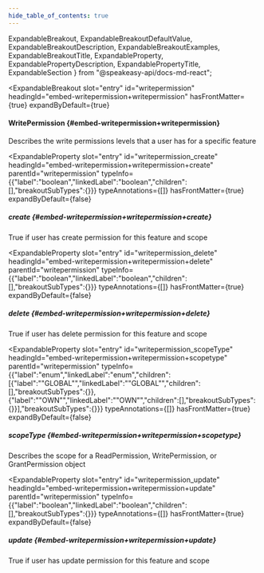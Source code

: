 ```yaml
---
hide_table_of_contents: true
---
```

  ExpandableBreakout,
  ExpandableBreakoutDefaultValue,
  ExpandableBreakoutDescription,
  ExpandableBreakoutExamples,
  ExpandableBreakoutTitle,
  ExpandableProperty,
  ExpandablePropertyDescription,
  ExpandablePropertyTitle,
  ExpandableSection
} from "@speakeasy-api/docs-md-react";

<ExpandableSection>

<ExpandableBreakout
  slot="entry"
  id="writepermission"
  headingId="embed-writepermission+writepermission"
  hasFrontMatter={true}
  expandByDefault={true}
>

<ExpandableBreakoutTitle slot="title">

#### WritePermission \{#embed-writepermission+writepermission\}

</ExpandableBreakoutTitle>

<ExpandableBreakoutDescription slot="description">

Describes the write permissions levels that a user has for a specific feature

</ExpandableBreakoutDescription>

<ExpandableBreakoutExamples slot="examples">

</ExpandableBreakoutExamples>

<ExpandableBreakoutDefaultValue slot="defaultValue">

</ExpandableBreakoutDefaultValue>

</ExpandableBreakout>

<ExpandableProperty
  slot="entry"
  id="writepermission_create"
  headingId="embed-writepermission+writepermission+create"
  parentId="writepermission"
  typeInfo={{"label":"boolean","linkedLabel":"boolean","children":[],"breakoutSubTypes":{}}}
  typeAnnotations={[]}
  hasFrontMatter={true}
  expandByDefault={false}
>

<ExpandablePropertyTitle slot="title">

##### create \{#embed-writepermission+writepermission+create\}

</ExpandablePropertyTitle>

<ExpandablePropertyDescription slot="description">

True if user has create permission for this feature and scope

</ExpandablePropertyDescription>

</ExpandableProperty>

<ExpandableProperty
  slot="entry"
  id="writepermission_delete"
  headingId="embed-writepermission+writepermission+delete"
  parentId="writepermission"
  typeInfo={{"label":"boolean","linkedLabel":"boolean","children":[],"breakoutSubTypes":{}}}
  typeAnnotations={[]}
  hasFrontMatter={true}
  expandByDefault={false}
>

<ExpandablePropertyTitle slot="title">

##### delete \{#embed-writepermission+writepermission+delete\}

</ExpandablePropertyTitle>

<ExpandablePropertyDescription slot="description">

True if user has delete permission for this feature and scope

</ExpandablePropertyDescription>

</ExpandableProperty>

<ExpandableProperty
  slot="entry"
  id="writepermission_scopeType"
  headingId="embed-writepermission+writepermission+scopetype"
  parentId="writepermission"
  typeInfo={{"label":"enum","linkedLabel":"enum","children":[{"label":"\"GLOBAL\"","linkedLabel":"\"GLOBAL\"","children":[],"breakoutSubTypes":{}},{"label":"\"OWN\"","linkedLabel":"\"OWN\"","children":[],"breakoutSubTypes":{}}],"breakoutSubTypes":{}}}
  typeAnnotations={[]}
  hasFrontMatter={true}
  expandByDefault={false}
>

<ExpandablePropertyTitle slot="title">

##### scopeType \{#embed-writepermission+writepermission+scopetype\}

</ExpandablePropertyTitle>

<ExpandablePropertyDescription slot="description">

Describes the scope for a ReadPermission, WritePermission, or GrantPermission object

</ExpandablePropertyDescription>

</ExpandableProperty>

<ExpandableProperty
  slot="entry"
  id="writepermission_update"
  headingId="embed-writepermission+writepermission+update"
  parentId="writepermission"
  typeInfo={{"label":"boolean","linkedLabel":"boolean","children":[],"breakoutSubTypes":{}}}
  typeAnnotations={[]}
  hasFrontMatter={true}
  expandByDefault={false}
>

<ExpandablePropertyTitle slot="title">

##### update \{#embed-writepermission+writepermission+update\}

</ExpandablePropertyTitle>

<ExpandablePropertyDescription slot="description">

True if user has update permission for this feature and scope

</ExpandablePropertyDescription>

</ExpandableProperty>

</ExpandableSection>